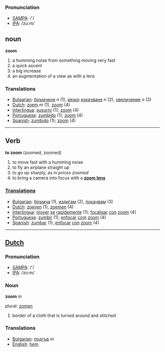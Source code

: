===Pronunciation===
*[[w:SAMPA|SAMPA]]: /'/
*[[w:IPA|IPA]]: /zu:m/

==noun==

'''zoom'''

# a humming noise from something moving very fast
# a quick ascent
# a big increase
# an augmentation of a view as with a lens

===Translations===
*[[Bulgarian]]: [[бръмчене]] ''n'' (1), [[рязък|рязко]] [[изкачване]] ''n'' (2), [[увеличение]] ''n'' (3)
*[[Dutch]]: [[zoem]] ''m'' (1), [[zoom]] (4)
*[[Interlingua]]: [[susurro]] (1); [[zoom]] (4)
*[[Portuguese]]: [[zumbido]] (1); [[zoom]] (4)
*[[Spanish]]: [[zumbido]] (1); [[zoom]] (4)

----

==Verb== 

'''to zoom''' (zoomed, zoomed)

# to move fast with a humming noise
# to fly an airplane straight up
# to go up sharply, as in ''prices zoomed''
# to bring a camera into focus with a '''[[zoom lens]]'''

=== [[Translations]] === 
*[[Bulgarian]]: [[бръмча]] (1), [[издигам]] (2), [[покачвам]] (3)
*[[Dutch]]: [[zoeven]] (1), [[zoemen]] (4)
*[[Interlingua]]: [[mover]] [[se]] [[rapide]]mente (1); [[focalisar]] [[con]] [[zoom]] (4) 
*[[Portuguese]]: [[zumbir]] (1); [[enfocar]] [[com]] [[zoom]] (4)
*[[Spanish]]: [[zumbar]] (1); [[enfocar]] [[con]] [[zoom]] (4)

----

==[[Dutch]]==
===Pronunciation===
*[[w:SAMPA|SAMPA]]: /'/
*[[w:IPA|IPA]]: /zo:m/


===Noun===

'''zoom''' ''m''

plural: [[zomen]]

#border of a cloth that is turned around and stitched

===Translations===

*[[Bulgarian]]: [[подгъв]] ''m''
*[[English]]: [[hem]]